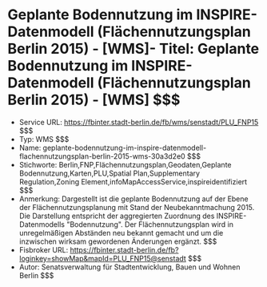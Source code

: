 # Geplante Bodennutzung im INSPIRE-Datenmodell (Flächennutzungsplan Berlin 2015) - [WMS]- Titel: Geplante Bodennutzung im INSPIRE-Datenmodell (Flächennutzungsplan Berlin 2015) - [WMS] $$$
- Service URL: https://fbinter.stadt-berlin.de/fb/wms/senstadt/PLU_FNP15 $$$
- Typ: WMS $$$
- Name: geplante-bodennutzung-im-inspire-datenmodell-flachennutzungsplan-berlin-2015-wms-30a3d2e0 $$$
- Stichworte: Berlin,FNP,Flächennutzungsplan,Geodaten,Geplante Bodennutzung,Karten,PLU,Spatial Plan,Supplementary Regulation,Zoning Element,infoMapAccessService,inspireidentifiziert $$$
- Anmerkung: Dargestellt ist die geplante Bodennutzung auf der Ebene der Flächennutzungsplanung mit Stand der Neubekanntmachung 2015. Die Darstellung entspricht der aggregierten Zuordnung des INSPIRE-Datenmodells "Bodennutzung". Der Flächennutzungsplan wird in unregelmäßigen Abständen neu bekannt gemacht und um die inzwischen wirksam gewordenen Änderungen ergänzt. $$$
- Fisbroker URL: https://fbinter.stadt-berlin.de/fb?loginkey=showMap&mapId=PLU_FNP15@senstadt $$$
- Autor: Senatsverwaltung für Stadtentwicklung, Bauen und Wohnen Berlin $$$
